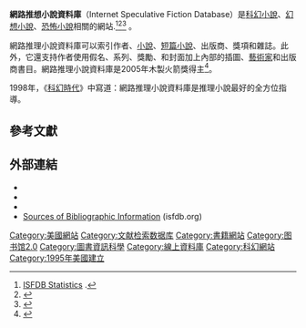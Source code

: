 '''網路推想小說資料庫'''（Internet Speculative Fiction Database）是[[科幻小說|科幻小說]]、[[幻想小說|幻想小說]]、[[恐怖小說|恐怖小說]]相關的網站.<ref>[http://www.isfdb.org/cgi-bin/stats.cgi ISFDB Statistics] {{Wayback|url=http://www.isfdb.org/cgi-bin/stats.cgi |date=20210430143617 }}.</ref><ref>{{cite web | title=Link Sites | url=http://www.sfsite.com/depts/sites01.htm | work=SF Site | accessdate=2009-05-17 | archive-date=2017-09-11 | archive-url=https://web.archive.org/web/20170911140632/https://www.sfsite.com/depts/sites01.htm | dead-url=no }}</ref><ref name=craphound>{{cite web | author=[[Cory_Doctorow|Cory Doctorow]] | title=Internet Column from Science Fiction Age | url=http://craphound.com/nonfic/16.html | work=Science Fiction Age | quote=The best all-round guide to things science-fictional remains the Internet Speculative Fiction Database. | accessdate=2009-05-17 | date=September 1998 | archive-date=2012-09-16 | archive-url=https://web.archive.org/web/20120916134622/http://craphound.com/nonfic/16.html | dead-url=no }}</ref> 。

網路推理小說資料庫可以索引作者、[[小說|小說]]、[[短篇小說|短篇小說]]、出版商、獎項和雜誌。此外，它還支持作者使用假名、系列、獎勵、和封面加上內部的插圖、[[藝術家|藝術家]]和出版商書目。網路推理小說資料庫是2005年木製火箭獎得主<ref>{{cite web
 |url         = http://www.sfcrowsnest.com/wooden/wr_2005_winners.php
 |title       = 2005 winners: Wooden Rocket Awards
 |accessdate  = 2009-02-08
 |publisher   = [[Sfcrowsnest|SF Crowsnest]]
 |quote       = 14 Best Directory Site. Directories, online databases or search engines with a worthy SFF section. Winner: Internet Speculative Fiction Database www.isfdb.org.
 |deadurl     = yes
 |archiveurl  = https://web.archive.org/web/20090226065709/http://www.sfcrowsnest.com/wooden/wr_2005_winners.php
 |archivedate = 2009-02-26
}}</ref>。

1998年，《[[科幻時代|科幻時代]]》中寫道：網路推理小說資料庫是推理小說最好的全方位指導。

== 參考文獻 ==
{{Reflist}}

== 外部連結==
* {{Official website|http://www.isfdb.org/}}
* {{SourceForge|isfdb|ISFDB Bibliographic Tools}}
* {{Openhub|isfdb|ISFDB Bibliographic Tools}}
* [http://www.isfdb.org/wiki/index.php/Sources_of_Bibliographic_Information Sources of Bibliographic Information] {{Wayback|url=http://www.isfdb.org/wiki/index.php/Sources_of_Bibliographic_Information |date=20201024041425 }} (isfdb.org)

{{科学幻想}}

[[Category:美國網站|Category:美國網站]]
[[Category:文献检索数据库|Category:文献检索数据库]]
[[Category:書籍網站|Category:書籍網站]]
[[Category:图书馆2.0|Category:图书馆2.0]]
[[Category:圖書資訊科學|Category:圖書資訊科學]]
[[Category:線上資料庫|Category:線上資料庫]]
[[Category:科幻網站|Category:科幻網站]]
[[Category:1995年美國建立|Category:1995年美國建立]]